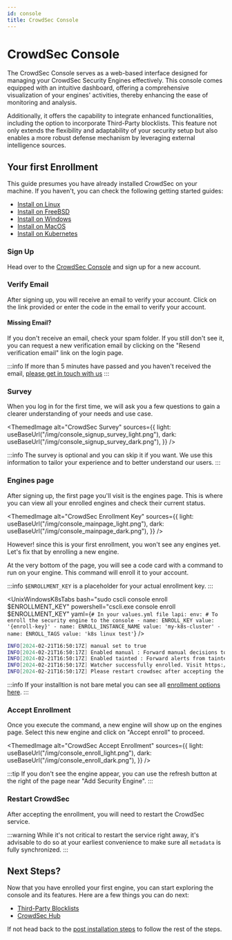 ```yaml
---
id: console
title: CrowdSec Console
---
```



# CrowdSec Console

The CrowdSec Console serves as a web-based interface designed for managing your CrowdSec Security Engines effectively. This console comes equipped with an intuitive dashboard, offering a comprehensive visualization of your engines' activities, thereby enhancing the ease of monitoring and analysis.

Additionally, it offers the capability to integrate enhanced functionalities, including the option to incorporate Third-Party blocklists. This feature not only extends the flexibility and adaptability of your security setup but also enables a more robust defense mechanism by leveraging external intelligence sources. 

## Your first Enrollment

This guide presumes you have already installed CrowdSec on your machine. If you haven't, you can check the following getting started guides:

- [Install on Linux](/getting_started/installation/linux.mdx)
- [Install on FreeBSD](/getting_started/installation/freebsd.mdx)
- [Install on Windows](/getting_started/installation/windows.mdx)
- [Install on MacOS](/getting_started/installation/macos.mdx)
- [Install on Kubernetes](/getting_started/installation/kubernetes.mdx)

### Sign Up

Head over to the [CrowdSec Console](https://app.crowdsec.net/signup) and sign up for a new account.

<a href="https://app.crowdsec.net/signup" target="_blank">
    <ThemedImage
        alt="CrowdSec Signup Screen"
        sources={{
            light: useBaseUrl("/img/console_login_light.png"),
            dark: useBaseUrl("/img/console_login_dark.png"),
        }}
    />
</a>

### Verify Email

After signing up, you will receive an email to verify your account. Click on the link provided or enter the code in the email to verify your account.

#### Missing Email?

If you don't receive an email, check your spam folder. If you still don't see it, you can request a new verification email by clicking on the "Resend verification email" link on the login page.

:::info
If more than 5 minutes have passed and you haven't received the email, [please get in touch with us](mailto:support@crowdsec.net)
:::

### Survey

When you log in for the first time, we will ask you a few questions to gain a clearer understanding of your needs and use case.

<ThemedImage
    alt="CrowdSec Survey"
    sources={{
        light: useBaseUrl("/img/console_signup_survey_light.png"),
        dark: useBaseUrl("/img/console_signup_survey_dark.png"),
    }}
/>

:::info
The survey is optional and you can skip it if you want. We use this information to tailor your experience and to better understand our users.
:::

### Engines page

After signing up, the first page you'll visit is the engines page. This is where you can view all your enrolled engines and check their current status.

<ThemedImage
    alt="CrowdSec Enrollment Key"
    sources={{
        light: useBaseUrl("/img/console_mainpage_light.png"),
        dark: useBaseUrl("/img/console_mainpage_dark.png"),
    }}
/>

However! since this is your first enrollment, you won't see any engines yet. Let's fix that by enrolling a new engine.

At the very bottom of the page, you will see a code card with a command to run on your engine. This command will enroll it to your account.

:::info
`$ENROLLMENT_KEY` is a placeholder for your actual enrollment key.
:::

<UnixWindowsK8sTabs
    bash="sudo cscli console enroll $ENROLLMENT_KEY"
    powershell="cscli.exe console enroll $ENROLLMENT_KEY"
    yaml={`# In your values.yml file
lapi:
  env:
    # To enroll the security engine to the console
    - name: ENROLL_KEY
      value: '{enroll-key}'
    - name: ENROLL_INSTANCE_NAME
      value: 'my-k8s-cluster'
    - name: ENROLL_TAGS
      value: 'k8s linux test'`}
/>

```bash title="Command Output"
INFO[2024-02-21T16:50:17Z] manual set to true
INFO[2024-02-21T16:50:17Z] Enabled manual : Forward manual decisions to the console
INFO[2024-02-21T16:50:17Z] Enabled tainted : Forward alerts from tainted scenarios to the console
INFO[2024-02-21T16:50:17Z] Watcher successfully enrolled. Visit https://app.crowdsec.net to accept it.
INFO[2024-02-21T16:50:17Z] Please restart crowdsec after accepting the enrollment.
```

:::info
If your installtion is not bare metal you can see all [enrollment options here](/docs/next/console/enrollment).
:::

### Accept Enrollment

Once you execute the command, a new engine will show up on the engines page. Select this new engine and click on "Accept enroll" to proceed.

<ThemedImage
    alt="CrowdSec Accept Enrollment"
    sources={{
        light: useBaseUrl("/img/console_enroll_light.png"),
        dark: useBaseUrl("/img/console_enroll_dark.png"),
    }}
/>

:::tip
If you don't see the engine appear, you can use the refresh button at the right of the page near "Add Security Engine".
:::

### Restart CrowdSec

After accepting the enrollment, you will need to restart the CrowdSec service.

<UnixWindowsK8sTabs
    bash="sudo systemctl restart crowdsec"
    powershell="Restart-Service crowdsec"
    k8s="kubectl delete pod -n crowdsec crowdsec-lapi-*"
/>

:::warning
While it's not critical to restart the service right away, it's advisable to do so at your earliest convenience to make sure all `metadata` is fully synchronized.
:::

## Next Steps?

Now that you have enrolled your first engine, you can start exploring the console and its features. Here are a few things you can do next:

- [Third-Party Blocklists](/getting_started/post_installation/console_blocklists.mdx)
- [CrowdSec Hub](/getting_started/post_installation/console_hub.mdx)

If not head back to the [post installation steps](/getting_started/next_steps.md#1-crowdsec-console) to follow the rest of the steps.
